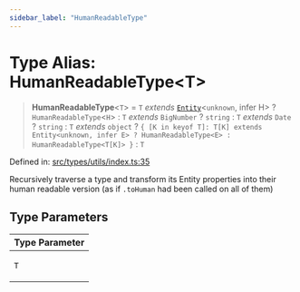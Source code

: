 ```yaml
---
sidebar_label: "HumanReadableType"
---
```


# Type Alias: HumanReadableType\<T\>

> **HumanReadableType**\<`T`\> = `T` *extends* [`Entity`](../../../api/entities/Entity/classes/Entity.mdx)\<`unknown`, infer H\> ? `HumanReadableType`\<`H`\> : `T` *extends* `BigNumber` ? `string` : `T` *extends* `Date` ? `string` : `T` *extends* `object` ? `{ [K in keyof T]: T[K] extends Entity<unknown, infer E> ? HumanReadableType<E> : HumanReadableType<T[K]> }` : `T`

Defined in: [src/types/utils/index.ts:35](https://github.com/PolymeshAssociation/polymesh-sdk/blob/bee6a2fe7a8ce5db42a6982e793782182cde2153/src/types/utils/index.ts#L35)

Recursively traverse a type and transform its Entity properties into their
  human readable version (as if `.toHuman` had been called on all of them)

## Type Parameters

<table>
<thead>
<tr>
<th>Type Parameter</th>
</tr>
</thead>
<tbody>
<tr>
<td>

`T`

</td>
</tr>
</tbody>
</table>

